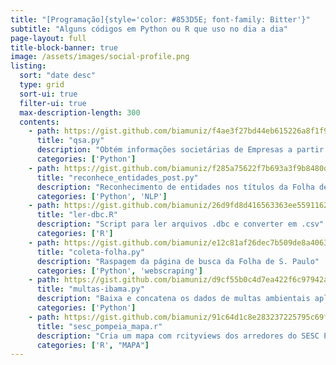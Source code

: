 ```yaml
---
title: "[Programação]{style='color: #853D5E; font-family: Bitter'}"
subtitle: "Alguns códigos em Python ou R que uso no dia a dia"
page-layout: full
title-block-banner: true
image: /assets/images/social-profile.png
listing:
  sort: "date desc"
  type: grid
  sort-ui: true
  filter-ui: true
  max-description-length: 300
  contents:
    - path: https://gist.github.com/biamuniz/f4ae3f27bd44eb615226a8f1f9640bb6
      title: "qsa.py"
      description: "Obtém informações societárias de Empresas a partir da base da Receita Federal"
      categories: ['Python']
    - path: https://gist.github.com/biamuniz/f285a75622f7b693a3f9b8480de8b6e2
      title: "reconhece_entidades_post.py"
      description: "Reconhecimento de entidades nos títulos da Folha de S. Paulo"
      categories: ['Python', 'NLP']
    - path: https://gist.github.com/biamuniz/26d9fd8d416563363ee5591162f61f5b
      title: "ler-dbc.R"
      description: "Script para ler arquivos .dbc e converter em .csv"
      categories: ['R']
    - path: https://gist.github.com/biamuniz/e12c81af26dec7b509de8a4063a98f88
      title: "coleta-folha.py"
      description: "Raspagem da página de busca da Folha de S. Paulo"
      categories: ['Python', 'webscraping']
    - path: https://gist.github.com/biamuniz/d9cf55b0c4d7ea422f6c97942ad8c37e
      title: "multas-ibama.py"
      description: "Baixa e concatena os dados de multas ambientais aplicadas pelo Ibama"
      categories: ['Python']
    - path: https://gist.github.com/biamuniz/91c64d1c8e283237225795c69f909bd5
      title: "sesc_pompeia_mapa.r"
      description: "Cria um mapa com rcityviews dos arredores do SESC Pompeia e salva em SVG"
      categories: ['R', "MAPA"]
---
```


